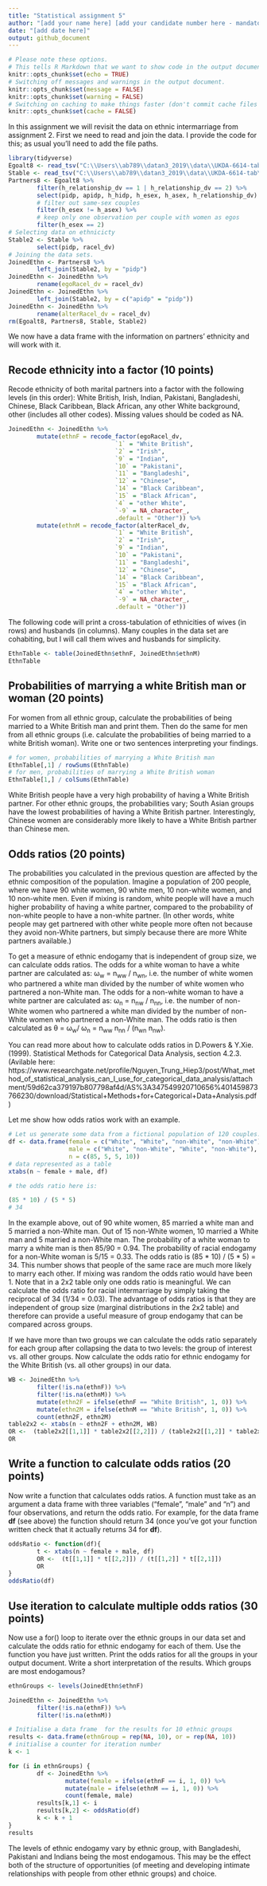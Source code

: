 ```yaml
---
title: "Statistical assignment 5"
author: "[add your name here] [add your candidate number here - mandatory]"
date: "[add date here]"
output: github_document
---
```


```r
# Please note these options.
# This tells R Markdown that we want to show code in the output document.
knitr::opts_chunk$set(echo = TRUE)
# Switching off messages and warnings in the output document. 
knitr::opts_chunk$set(message = FALSE)
knitr::opts_chunk$set(warning = FALSE)
# Switching on caching to make things faster (don't commit cache files on Github).
knitr::opts_chunk$set(cache = FALSE)
```

In this assignment we will revisit the data on ethnic intermarriage from assignment 2. First we need to read and join the data. I provide the code for this; as usual you'll need to add the file paths.

```r
library(tidyverse)
Egoalt8 <- read_tsv("C:\\Users\\ab789\\datan3_2019\\data\\UKDA-6614-tab\\tab\\ukhls_w8\\h_egoalt.tab")
Stable <- read_tsv("C:\\Users\\ab789\\datan3_2019\\data\\UKDA-6614-tab\\tab\\ukhls_wx\\xwavedat.tab")
Partners8 <- Egoalt8 %>%
        filter(h_relationship_dv == 1 | h_relationship_dv == 2) %>%
        select(pidp, apidp, h_hidp, h_esex, h_asex, h_relationship_dv) %>%
        # filter out same-sex couples
        filter(h_esex != h_asex) %>%
        # keep only one observation per couple with women as egos
        filter(h_esex == 2)
# Selecting data on ethnicicty
Stable2 <- Stable %>%
        select(pidp, racel_dv)
# Joining the data sets.
JoinedEthn <- Partners8 %>%
        left_join(Stable2, by = "pidp")
JoinedEthn <- JoinedEthn %>%
        rename(egoRacel_dv = racel_dv)
JoinedEthn <- JoinedEthn %>%
        left_join(Stable2, by = c("apidp" = "pidp"))
JoinedEthn <- JoinedEthn %>%
        rename(alterRacel_dv = racel_dv)
rm(Egoalt8, Partners8, Stable, Stable2)
```

We now have a data frame with the information on partners' ethnicity and will work with it.

## Recode ethnicity into a factor (10 points)

Recode ethnicity of both marital partners into a factor with the following levels (in this order): White British, Irish, Indian, Pakistani, Bangladeshi, Chinese, Black Caribbean, Black African, any other White background, other (includes all other codes). Missing values should be coded as NA.

```r
JoinedEthn <- JoinedEthn %>%
        mutate(ethnF = recode_factor(egoRacel_dv,
                              `1` = "White British",
                              `2` = "Irish",
                              `9` = "Indian",
                              `10` = "Pakistani",
                              `11` = "Bangladeshi",
                              `12` = "Chinese",
                              `14` = "Black Caribbean",
                              `15` = "Black African",
                              `4` = "other White",
                              `-9` = NA_character_,
                              .default = "Other")) %>%
        mutate(ethnM = recode_factor(alterRacel_dv,
                              `1` = "White British",
                              `2` = "Irish",
                              `9` = "Indian",
                              `10` = "Pakistani",
                              `11` = "Bangladeshi",
                              `12` = "Chinese",
                              `14` = "Black Caribbean",
                              `15` = "Black African",
                              `4` = "other White",
                              `-9` = NA_character_,
                              .default = "Other"))

```

The following code will print a cross-tabulation of ethnicities of wives (in rows) and husbands (in columns). Many couples in the data set are cohabiting, but I will call them wives and husbands for simplicity.

```r
EthnTable <- table(JoinedEthn$ethnF, JoinedEthn$ethnM)
EthnTable
```

## Probabilities of marrying a white British man or woman (20 points)

For women from all ethnic group, calculate the probabilities of being married to a White British man and print them. Then do the same for men from all ethnic groups (i.e. calculate the probabilities of being married to a white British woman). Write one or two sentences interpreting your findings.

```r
# for women, probabilities of marrying a White British man
EthnTable[,1] / rowSums(EthnTable)
# for men, probabilities of marrying a White British woman
EthnTable[1,] / colSums(EthnTable) 
```

White British people have a very high probability of having a White British partner. For other ethnic groups, the probabilities vary; South Asian groups have the lowest probabilities of having a White British partner. Interestingly, Chinese women are considerably more likely to have a White British partner than Chinese men. 

## Odds ratios (20 points)

The probabilities you calculated in the previous question are affected by the ethnic composition of the population. Imagine a population of 200 people, where we have 90 white women, 90 white men, 10 non-white women, and 10 non-white men. Even if mixing is random, white people will have a much higher probability of having a white partner, compared to the probability of non-white people to have a non-white partner. (In other words, white people may get partnered with other white people more often not because they avoid non-White partners, but simply because there are more White partners available.)

To get a measure of ethnic endogamy that is independent of group size, we can calculate odds ratios. The odds for a white woman to have a white partner are calculated as: &omega;<sub>w</sub> = n<sub>ww</sub> / n<sub>wn</sub>, i.e. the number of white women who partnered a white man divided by the number of white women who partnered a non-White man. The odds for a non-white woman to have a white partner are calculated as: &omega;<sub>n</sub> = n<sub>nw</sub> / n<sub>nn</sub>, i.e. the number of non-White women who partnered a white man divided by the number of non-White women who partnered a non-White man. The odds ratio is then calculated as &theta; = &omega;<sub>w</sub>/ &omega;<sub>n</sub> = n<sub>ww</sub>  n<sub>nn</sub> / (n<sub>wn</sub> n<sub>nw</sub>).

You can read more about how to calculate odds ratios in D.Powers & Y.Xie. (1999). Statistical Methods for Categorical Data Analysis, section 4.2.3. (Avilable here: https://www.researchgate.net/profile/Nguyen_Trung_Hiep3/post/What_method_of_statistical_analysis_can_I_use_for_categorical_data_analysis/attachment/59d62ca379197b807798af4d/AS%3A347549920710656%401459873766230/download/Statistical+Methods+for+Categorical+Data+Analysis.pdf)

Let me show how odds ratios work with an example.

```r
# Let us generate some data from a fictional population of 120 couples.
df <- data.frame(female = c("White", "White", "non-White", "non-White"),
                 male = c("White", "non-White", "White", "non-White"),
                 n = c(85, 5, 5, 10))
# data represented as a table
xtabs(n ~ female + male, df)

# the odds ratio here is:

(85 * 10) / (5 * 5)
# 34

```

In the example above, out of 90 white women, 85 married a white man and 5 married a non-White man. Out of 15 non-White women, 10 married a White man and 5 married a non-White man. The probability of a white woman to marry a white man is then 85/90 = 0.94. The probability of racial endogamy for a non-White woman is 5/15 = 0.33. The odds ratio is (85 \* 10) / (5 \* 5) = 34. This number shows that people of the same race are much more likely to marry each other. If mixing was random the odds ratio would have been 1. Note that in a 2x2 table only one odds ratio is meaningful. We can calculate the odds ratio for racial intermarriage by simply taking the reciprocal of 34 (1/34 = 0.03). The advantage of odds ratios is that they are independent of group size (marginal distributions in the 2x2 table) and therefore can provide a useful measure of group endogamy that can be compared across groups.

If we have more than two groups we can calculate the odds ratio separately for each group after collapsing the data to two levels: the group of interest vs. all other groups. Now calculate the odds ratio for ethnic endogamy for the White British (vs. all other groups) in our data.

```r
WB <- JoinedEthn %>%
        filter(!is.na(ethnF)) %>%
        filter(!is.na(ethnM)) %>%
        mutate(ethn2F = ifelse(ethnF == "White British", 1, 0)) %>%
        mutate(ethn2M = ifelse(ethnM == "White British", 1, 0)) %>%
        count(ethn2F, ethn2M)
table2x2 <- xtabs(n ~ ethn2F + ethn2M, WB)
OR <-  (table2x2[[1,1]] * table2x2[[2,2]]) / (table2x2[[1,2]] * table2x2[[2,1]])      
OR
```

## Write a function to calculate odds ratios (20 points)

Now write a function that calculates odds ratios. A function must take as an argument a data frame with three variables ("female", "male" and "n") and four observations, and return the odds ratio. For example, for the data frame **df** (see above) the function should return 34 (once you've got your function written check that it actually returns 34 for **df**).

```r
oddsRatio <- function(df){
        t <- xtabs(n ~ female + male, df)
        OR <-  (t[[1,1]] * t[[2,2]]) / (t[[1,2]] * t[[2,1]])
        OR
}
oddsRatio(df)
```

## Use iteration to calculate multiple odds ratios (30 points)

Now use a for() loop to iterate over the ethnic groups in our data set and calculate the odds ratio for ethnic endogamy for each of them. Use the function you have just written. Print the odds ratios for all the groups in your output document. Write a short interpretation of the results. Which groups are most endogamous?

```r
ethnGroups <- levels(JoinedEthn$ethnF)

JoinedEthn <- JoinedEthn %>% 
        filter(!is.na(ethnF)) %>%
        filter(!is.na(ethnM)) 

# Initialise a data frame  for the results for 10 ethnic groups
results <- data.frame(ethnGroup = rep(NA, 10), or = rep(NA, 10))
# initialise a counter for iteration number
k <- 1

for (i in ethnGroups) {
        df <- JoinedEthn %>%
                mutate(female = ifelse(ethnF == i, 1, 0)) %>%
                mutate(male = ifelse(ethnM == i, 1, 0)) %>%
                count(female, male)
        results[k,1] <- i
        results[k,2] <- oddsRatio(df)
        k <- k + 1
}
results
```

The levels of ethnic endogamy vary by ethnic group, with Bangladeshi, Pakistani and Indians being the most endogamous. This may be the effect both of the structure of opportunities (of meeting and developing intimate relationships with people from other ethnic groups) and choice.

